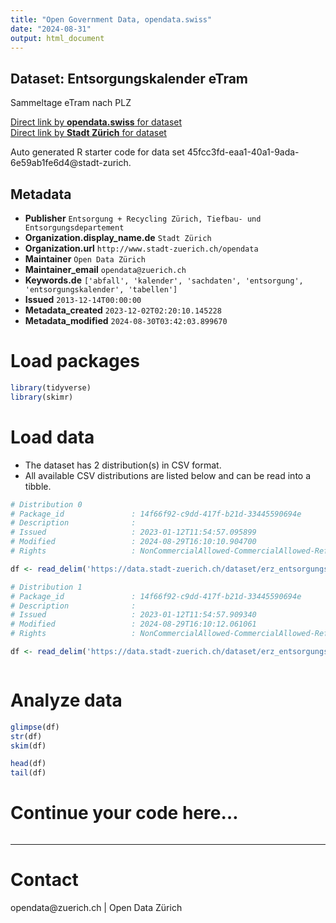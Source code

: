 ```yaml
---
title: "Open Government Data, opendata.swiss"
date: "2024-08-31"
output: html_document
---
```


## Dataset: Entsorgungskalender eTram

Sammeltage eTram nach PLZ

[Direct link by **opendata.swiss** for dataset](https://opendata.swiss/de/dataset/entsorgungskalender-etram2)<br>
[Direct link by **Stadt Zürich** for dataset](https://data.stadt-zuerich.ch/dataset/erz_entsorgungskalender_etram)

Auto generated R starter code for data set 45fcc3fd-eaa1-40a1-9ada-6e59ab1fe6d4@stadt-zurich.

## Metadata

- **Publisher** `Entsorgung + Recycling Zürich, Tiefbau- und Entsorgungsdepartement`
- **Organization.display_name.de** `Stadt Zürich`
- **Organization.url** `http://www.stadt-zuerich.ch/opendata`
- **Maintainer** `Open Data Zürich`
- **Maintainer_email** `opendata@zuerich.ch`
- **Keywords.de** `['abfall', 'kalender', 'sachdaten', 'entsorgung', 'entsorgungskalender', 'tabellen']`
- **Issued** `2013-12-14T00:00:00`
- **Metadata_created** `2023-12-02T02:20:10.145228`
- **Metadata_modified** `2024-08-30T03:42:03.899670`


# Load packages

```r

library(tidyverse)
library(skimr)

```

# Load data

-   The dataset has 2 distribution(s) in CSV format.
-   All available CSV distributions are listed below and can be read into a tibble.

```r

# Distribution 0
# Package_id               : 14f66f92-c9dd-417f-b21d-33445590694e
# Description              : 
# Issued                   : 2023-01-12T11:54:57.095899
# Modified                 : 2024-08-29T16:10:10.904700
# Rights                   : NonCommercialAllowed-CommercialAllowed-ReferenceNotRequired

df <- read_delim('https://data.stadt-zuerich.ch/dataset/erz_entsorgungskalender_etram/download/entsorgungskalender_eTram_2023.csv')

# Distribution 1
# Package_id               : 14f66f92-c9dd-417f-b21d-33445590694e
# Description              : 
# Issued                   : 2023-01-12T11:54:57.909340
# Modified                 : 2024-08-29T16:10:12.061061
# Rights                   : NonCommercialAllowed-CommercialAllowed-ReferenceNotRequired

df <- read_delim('https://data.stadt-zuerich.ch/dataset/erz_entsorgungskalender_etram/download/entsorgungskalender_eTram_2024.csv')



```

# Analyze data

```r

glimpse(df)
str(df)
skim(df)

head(df)
tail(df)

```

# Continue your code here...

```r

```

------------------------------------------------------------------------

# Contact

opendata@zuerich.ch | Open Data Zürich

